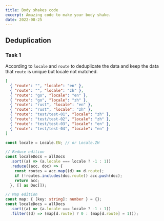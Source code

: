 ```yaml
---
title: Body shakes code
excerpt: Amazing code to make your body shake.
date: 2022-08-25
---
```


## Deduplication

### Task 1

According to `locale` and `route` to deduplicate the data and keep the data that `route` is unique but locale not matched.

```json title="Test data"
[
  { "route": "", "locale": "en" },
  { "route": "", "locale": "zh" },
  { "route": "go", "locale": "en" },
  { "route": "go", "locale": "zh" },
  { "route": "rust", "locale": "en" },
  { "route": "rust", "locale": "zh" },
  { "route": "test/test-01", "locale": "zh" },
  { "route": "test/test-02", "locale": "zh" },
  { "route": "test/test-03", "locale": "en" },
  { "route": "test/test-04", "locale": "en" }
]
```

```ts title="Solution"
const locale = Locale.EN; // or Locale.ZH

// Reduce edition
const localeDocs = allDocs
  .sort((a) => (a.locale === locale ? -1 : 1))
  .reduce((acc, doc) => {
    const routes = acc.map((d) => d.route);
    if (!routes.includes(doc.route)) acc.push(doc);
    return acc;
  }, [] as Doc[]);

// Map edition
const map: { [key: string]: number } = {};
const localeDocs = allDocs
  .sort((a) => (a.locale === locale ? -1 : 1))
  .filter((d) => (map[d.route] ? 0 : (map[d.route] = 1)));
```
